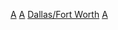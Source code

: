 [[Category:達拉斯交通|A]]
[[Category:德克薩斯州機場|A]]
[[Category:各城市机场|Dallas/Fort Worth]]
[[Category:達拉斯-沃斯堡都會區|A]]